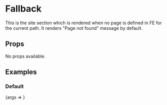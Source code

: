 

<Meta title="Sections/Fallback" component={Fallback} />

# Fallback

This is the site section which is rendered when no page is defined in FE for the current path. It renders "Page not found" message by default.

## Props

No props available.

## Examples

### Default

<Preview>
  <Story name="Default">{args => <Fallback {...args} />}</Story>
</Preview>
